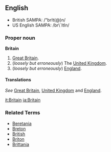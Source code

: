 ==English==
*British SAMPA: /"brIt(@)n/
*US English SAMPA: /br\`ItIn/

===Proper noun===
'''Britain'''

#[[Great Britain]].
#(''loosely but erroneously'') The [[United Kingdom]].
#(''loosely but erroneously'') [[England]].

====Translations====
''See'' [[Great Britain]], [[United Kingdom]] and [[England]].

[[it:Britain]]
[[ja:Britain]]

===Related Terms===
*[[Beretania]]
*[[Breton]]
*[[British]]
*[[Briton]]
*[[Brittania]]